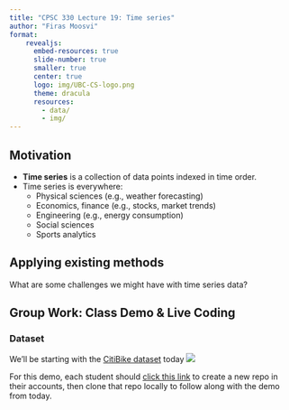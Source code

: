 ```yaml
---
title: "CPSC 330 Lecture 19: Time series"
author: "Firas Moosvi"
format: 
    revealjs:
      embed-resources: true
      slide-number: true
      smaller: true
      center: true
      logo: img/UBC-CS-logo.png
      theme: dracula
      resources:
        - data/
        - img/        
---
```


<!-- 
## Announcements

- No new announcements today! 
- -->

## Motivation

- **Time series** is a collection of data points indexed in time order. 
- Time series is everywhere:
    - Physical sciences (e.g., weather forecasting)  
    - Economics, finance (e.g., stocks, market trends)
    - Engineering (e.g., energy consumption)
    - Social sciences 
    - Sports analytics

## Applying existing methods

What are some challenges we might have with time series data?

## Group Work: Class Demo & Live Coding

### Dataset

We'll be starting with the [CitiBike dataset](https://ride.citibikenyc.com/system-data) today
![](img/citibike.png)

For this demo, each student should [click this link](https://github.com/new?template_name=lecture19_demo&template_owner=ubc-cpsc330) to create a new repo in their accounts, then clone that repo locally to follow along with the demo from today.
